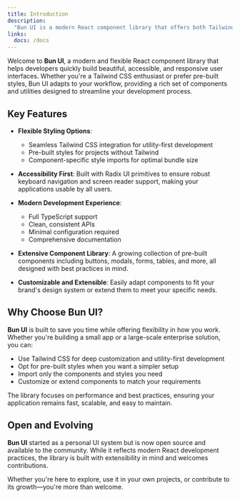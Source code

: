 ```yaml
---
title: Introduction
description:
  "Bun UI is a modern React component library that offers both Tailwind CSS integration and standalone usage, built with accessibility and flexibility in mind."
links:
  docs: /docs
---
```


Welcome to **Bun UI**, a modern and flexible React component library that helps
developers quickly build beautiful, accessible, and responsive user interfaces.
Whether you're a Tailwind CSS enthusiast or prefer pre-built styles, Bun UI adapts to your workflow, providing a rich set of components and utilities designed to streamline your development process.

## Key Features

- **Flexible Styling Options**:
  - Seamless Tailwind CSS integration for utility-first development
  - Pre-built styles for projects without Tailwind
  - Component-specific style imports for optimal bundle size

- **Accessibility First**: Built with Radix UI primitives to ensure robust keyboard navigation and screen reader support, making your applications usable by all users.

- **Modern Development Experience**:
  - Full TypeScript support
  - Clean, consistent APIs
  - Minimal configuration required
  - Comprehensive documentation

- **Extensive Component Library**: A growing collection of pre-built components including buttons, modals, forms, tables, and more, all designed with best practices in mind.

- **Customizable and Extensible**: Easily adapt components to fit your brand's design system or extend them to meet your specific needs.

## Why Choose Bun UI?

**Bun UI** is built to save you time while offering flexibility in how you work. Whether you're building a small app or a large-scale enterprise solution, you can:

- Use Tailwind CSS for deep customization and utility-first development
- Opt for pre-built styles when you want a simpler setup
- Import only the components and styles you need
- Customize or extend components to match your requirements

The library focuses on performance and best practices, ensuring your application remains fast, scalable, and easy to maintain.

## Open and Evolving

**Bun UI** started as a personal UI system but is now open source and available to the community. While it reflects modern React development practices, the library is built with extensibility in mind and welcomes contributions.

Whether you're here to explore, use it in your own projects, or contribute to its growth—you're more than welcome.
